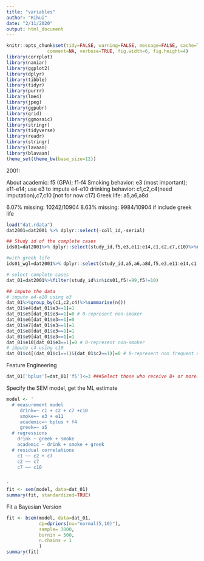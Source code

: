 ```yaml
---
title: "variables"
author: "Rihui"
date: "2/11/2020"
output: html_document
---
```


```r
knitr::opts_chunk$set(tidy=FALSE, warning=FALSE, message=FALSE, cache=TRUE, 
               comment=NA, verbose=TRUE, fig.width=6, fig.height=4)
library(corrplot)
library(naniar)
library(ggplot2)
library(dplyr)
library(tibble)
library(tidyr)
library(purrr)
library(lme4)
library(jpeg)
library(ggpubr)
library(grid)
library(ggmosaic)
library(stringr)
library(tidyverse)
library(readr)
library(stringr)
library(lavaan)
library(blavaan)
theme_set(theme_bw(base_size=12))

```

2001:

About academic: f5 (GPA); f1-f4
Smoking behavior: e3 (most important); e11-e14; use e3 to impute e4-e10
drinking behavior: c1,c2,c4(need imputation),c7,c10 [not for now c17]
Greek life: a5,a6,a8d

6.07% missing: 10242/10904
8.63% missing: 9984/10904 if include greek life

```r
load("dat.rdata")
dat2001=dat2001 %>% dplyr::select(-coll_id,-serial)

## Study id of the complete cases
ids01=dat2001%>% dplyr::select(study_id,f5,e3,e11:e14,c1,c2,c7,c10)%>%na.omit()%>%pull(study_id)

#with greek life
ids01_wgl=dat2001%>% dplyr::select(study_id,a5,a6,a8d,f5,e3,e11:e14,c1,c2,c7,c10)%>%na.omit()%>%pull(study_id)

# select complete cases
dat_01=dat2001%>%filter(study_id%in%ids01,f5!=99,f5!=10)

## impute the data
# impute e4-e10 using e3
dat_01%>%group_by(c1,c2,c4)%>%summarise(n())
dat_01$e4[dat_01$e3==1]=1
dat_01$e5[dat_01$e3==1]=0 # 0-represent non-smoker
dat_01$e6[dat_01$e3==1]=0
dat_01$e7[dat_01$e3==1]=1
dat_01$e8[dat_01$e3==1]=1
dat_01$e9[dat_01$e3==1]=1 
dat_01$e10[dat_01$e3==1]=0 # 0-represent non-smoker
# impute c4 using c10
dat_01$c4[(dat_01$c1==1)&(dat_01$c2==1)]=0 # 0-represent non frequent drinker
```
Feature Engineering
```r
dat_01['bplus']=dat_01['f5']<=3 ###Select those who receive B+ or more.
```

Specify the SEM model, get the ML estimate
```r
model <- '
  # measurement model
     drink=~ c1 + c2 + c7 +c10
     smoke=~ e3 + e11
     academic=~ bplus + f4
     greek=~ a5
  # regressions
    drink ~ greek + smoke
    academic ~ drink + smoke + greek
  # residual correlations
    c1 ~~ c2 + c7 
    c2 ~~ c7
    c7 ~~ c10

    
'
fit <- sem(model, data=dat_01)
summary(fit, standardized=TRUE)
```
Fit a Bayesian Version
```r
fit <- bsem(model, data=dat_01,
            dp=dpriors(nu="normal(5,10)"),
            sample= 3000,
            burnin = 500,
            n.chains = 1
            )
summary(fit)
```


